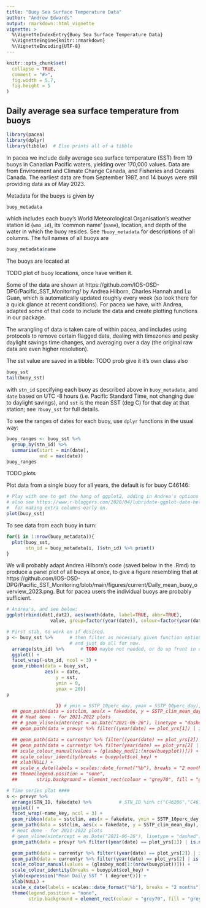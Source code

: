 ```yaml
---
title: "Buoy Sea Surface Temperature Data"
author: "Andrew Edwards"
output: rmarkdown::html_vignette
vignette: >
  %\VignetteIndexEntry{Buoy Sea Surface Temperature Data}
  %\VignetteEngine{knitr::rmarkdown}
  %\VignetteEncoding{UTF-8}
---
```


```r
knitr::opts_chunk$set(
  collapse = TRUE,
  comment = "#>",
  fig.width = 5.7,
  fig.height = 5
)
```

## Daily average sea surface temperature from buoys

```r
library(pacea)
library(dplyr)
library(tibble)  # Else prints all of a tibble
```

In pacea we include daily average sea surface temperature (SST) from 19 buoys in
Canadian Pacific waters, yielding over 170,000
values. Data are from Environment and Climate Change Canada, and Fisheries and
Oceans Canada. The earliest data are from September 1987, and 14 buoys were still providing data as of May 2023.

Metadata for the buoys is given by
```r
buoy_metadata
```
which includes each buoy's World Meteorological Organisation's weather station id
(`wmo_id`), its 'common name' (`name`), location, and depth of the water in which the buoy resides. See
`?buoy_metadata` for descriptions of all columns. The full names of all buoys
are
```r
buoy_metadata$name
```

The buoys are located at

TODO plot of buoy locations, once have written it.

Some of the data are shown at
https://github.com/IOS-OSD-DPG/Pacific_SST_Monitoring/ by Andrea Hilborn,
Charles Hannah and Lu Guan, which is automatically updated roughly every
week (so look there for a quick glance at recent conditions). For pacea we have,
with Andrea, adapted some of that code to include the data and create plotting
functions in our package.

The wrangling of data is taken care of within pacea, and includes using
protocols to remove certain flagged data, dealing with timezones and pesky
daylight savings time changes, and averaging over a day (the original raw data are even
higher resolution).

The sst value are saved in a tibble:   TODO prob give it it's own class also
```r
buoy_sst
tail(buoy_sst)
```
with `stn_id` specifying each buoy as described above in `buoy_metadata`, and
`date` based on UTC -8 hours (i.e. Pacific Standard Time, not changing due to
daylight savings), and `sst` is the mean SST (deg C) for that day at that
station; see `?buoy_sst` for full details.


To see the ranges of dates for each buoy, use `dplyr` functions in the usual
way:
```r
buoy_ranges <- buoy_sst %>%
  group_by(stn_id) %>%
  summarise(start = min(date),
            end = max(date))
buoy_ranges
```

TODO plots

Plot data from a single buoy for all years, the default is for buoy C46146:
```r
# Play with one to get the hang of ggplot2, adding in Andrea's options maybe.
# also see https://www.r-bloggers.com/2020/04/lubridate-ggplot-date-helpers/
#  for making extra columns early on.
plot(buoy_sst)
```

To see data from each buoy in turn:
```r
for(i in 1:nrow(buoy_metadata)){
  plot(buoy_sst,
       stn_id = buoy_metadata[i, ]$stn_id) %>% print()
}
```

We will probably adapt Andrea Hilborn's code (saved below in the .Rmd) to produce a panel plot of all buoys at
once, to give a figure resembling that at
https://github.com/IOS-OSD-DPG/Pacific_SST_Monitoring/blob/main/figures/current/Daily_mean_buoy_overview_2023.png. But
for pacea users the individual buoys are probably sufficient.

```r
# Andrea's, and see below:
ggplot(rbind(dat1,dat2), aes(month(date, label=TRUE, abbr=TRUE),
                value, group=factor(year(date)), colour=factor(year(date)))) +

# First stab, to work on if desired.
p <- buoy_sst %>%      # then filter as necessary given function options. Try
                       # and just do all for now.
  arrange(stn_id) %>%      # TODO maybe not needed, or do up front in data-raw
  ggplot() +
  facet_wrap(~stn_id, ncol = 3) +
  geom_ribbon(data = buoy_sst,
              aes(x = date,
                  y = sst,
                  ymin = 0,
                  ymax = 20))
p

                  )) # ymin = SSTP_10perc_day, ymax = SSTP_90perc_day), fill = "grey70", colour = NA, alpha = 0.5) +
  ## geom_path(data = sstclim, aes(x = fakedate, y = SSTP_clim_mean_day), colour = "grey30", linewidth = 0.8) +
  ## # Heat dome - for 2021-2022 plots
  ## # geom_vline(xintercept = as.Date("2021-06-26"), linetype = "dashed") +
  ## geom_path(data = prevyr %>% filter((year(date) == plot_yrs[1]) | is.na(SSTP)), aes(x = fakedate, y = SSTP, colour = col_key), size = 0.6) +

  ## geom_path(data = currentyr %>% filter((year(date) == plot_yrs[2]) | is.na(SSTP)),aes(x = fakedate, y = SSTP), colour = "black", size = 1.4, lineend = "round") +
  ## geom_path(data = currentyr %>% filter(year(date) == plot_yrs[2] | is.na(SSTP)), aes(x = fakedate, y = SSTP), colour = "white", size = 0.5, lineend = "round") +
  ## scale_colour_manual(values = (glasbey_mod[1:(nrow(buoyplot))])) +
  ## scale_colour_identity(breaks = buoyplot$col_key) +
  ## xlab(NULL) +
  ## scale_x_date(labels = scales::date_format("%b"), breaks = "2 months") +
  ## theme(legend.position = "none",
  ##       strip.background = element_rect(colour = "grey70", fill = "grey95"))

# Time series plot ####
s <- prevyr %>%
  arrange(STN_ID, fakedate) %>%          # STN_ID %in% c("C46206","C46146")) %>%
  ggplot() +
  facet_wrap(~name_key, ncol = 3) +
  geom_ribbon(data = sstclim, aes(x = fakedate, ymin = SSTP_10perc_day, ymax = SSTP_90perc_day), fill = "grey70", colour = NA, alpha = 0.5) +
  geom_path(data = sstclim, aes(x = fakedate, y = SSTP_clim_mean_day), colour = "grey30", linewidth = 0.8) +
  # Heat dome - for 2021-2022 plots
  # geom_vline(xintercept = as.Date("2021-06-26"), linetype = "dashed") +
  geom_path(data = prevyr %>% filter((year(date) == plot_yrs[1]) | is.na(SSTP)), aes(x = fakedate, y = SSTP, colour = col_key), size = 0.6) +

  geom_path(data = currentyr %>% filter((year(date) == plot_yrs[2]) | is.na(SSTP)),aes(x = fakedate, y = SSTP), colour = "black", size = 1.4, lineend = "round") +
  geom_path(data = currentyr %>% filter(year(date) == plot_yrs[2] | is.na(SSTP)), aes(x = fakedate, y = SSTP), colour = "white", size = 0.5, lineend = "round") +
  scale_colour_manual(values = (glasbey_mod[1:(nrow(buoyplot))])) +
  scale_colour_identity(breaks = buoyplot$col_key) +
  ylab(expression("Mean Daily SST " ( degree*C))) +
  xlab(NULL) +
  scale_x_date(labels = scales::date_format("%b"), breaks = "2 months") +
  theme(legend.position = "none",
        strip.background = element_rect(colour = "grey70", fill = "grey95"))
```
